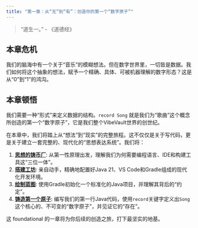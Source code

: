 ```yaml
---
title: "第一章：从“无”到“有”：创造你的第一个“数字原子”"
---
```


> "道生一。" - 《道德经》

## 本章危机

我们的脑海中有一个关于“音乐”的模糊想法。但在数字世界里，一切皆是数据。我们如何将这个抽象的想法，赋予一个精确、具体、可被机器理解的数字形态？这是从“0”到“1”的鸿沟。

## 本章顿悟

我们需要一种“形式”来定义数据的结构。`record Song` 就是我们为“歌曲”这个概念所创造的第一个“数字原子”，它是我们整个VibeVault世界的创世纪。

在本章中，我们将踏上从“想法”到“现实”的完整旅程。这不仅仅是关于写代码，更是关于建立一套完整的、现代化的“思想表达系统”。我们将：

1.  **[思想的铸币厂](./01-why-tools.qmd)**: 从第一性原理出发，理解我们为何需要编程语言、IDE和构建工具这“三位一体”。
2.  **[搭建工坊](./02-setup.qmd)**: 亲自动手，精确地配置好Java 21、VS Code和Gradle组成的现代化开发环境。
3.  **[绘制蓝图](./03-project-init.qmd)**: 使用Gradle初始化一个标准化的Java项目，并理解其背后的“约定”。
4.  **[铸造第一个原子](./04-atomic-design.qmd)**: 编写我们的第一行Java代码，使用`record`关键字定义出`Song`这个核心的、不可变的“数字原子”，并见证它的“存在”。

这 foundational 的一章将为你后续的创造之旅，打下最坚实的地基。 